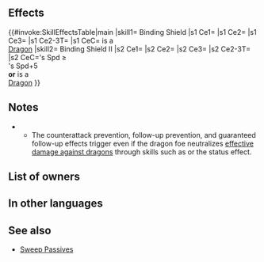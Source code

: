 {{Passive
|name=Binding Shield
|type=B
|exclusive=1
|1name=Binding Shield
|1tagid=SID_封印の盾
|1cost=300
|1effect=In combat against a dragon foe, unit makes a guaranteed follow-up attack and foe cannot counterattack or make a follow-up attack.
|1required=-
|1next=-
|properties1=random_owner
|2name=Binding Shield II
|2tagid=SID_封印の盾・承
|2cost=300
|2effect=If unit's Spd ≥ foe's Spd+5 or if unit is in combat against a dragon foe, unit makes a guaranteed follow-up attack and foe cannot counterattack or make a follow-up attack.
|canUseMove={{MoveList|All}}
|canUseWeapon={{WeaponList|exclude=Staff}}
|properties2=
}}
==Effects==
{{#invoke:SkillEffectsTable|main
|skill1={{Si|Binding Shield}} Binding Shield
|s1 Ce1={{Eft|Guaranteed Follow-Ups}}
|s1 Ce2={{Eft|Prevent Counter}}
|s1 Ce3={{Eft|Prevent Follow-Ups}}
|s1 Ce2-3T={{Tgt|Foe}}
|s1 CeC={{Tgt|Foe}} is a<br>{{Cwti|Dragonstone|group=1}} [[Dragon]]
|skill2={{Si|Binding Shield II}} Binding Shield II
|s2 Ce1={{Eft|Guaranteed Follow-Ups}}
|s2 Ce2={{Eft|Prevent Counter}}
|s2 Ce3={{Eft|Prevent Follow-Ups}}
|s2 Ce2-3T={{Tgt|Foe}}
|s2 CeC={{Tgt|Unit}}'s Spd ≥<br>{{Tgt|Foe}}'s Spd+5<br>'''or''' {{Tgt|Foe}} is a<br>{{Cwti|Dragonstone|group=1}} [[Dragon]]
}}
==Notes==
{{TermRefersTo|Dragon|Dragonstone}}
{{Prevent counterattacks}}
{{Prevent follow-up}}
{{Guaranteed follow-up interaction}}
**The counterattack prevention, follow-up prevention, and guaranteed follow-up effects trigger even if the dragon foe neutralizes [[Sources of effective against dragon foes|effective damage against dragons]] through skills such as {{St|Sublime Surge}} or the {{SEt|Neutralize Effective Against Dragons}} status effect.
==List of owners==
{{Skill Hero List}}
==In other languages==
{{OtherLanguages
|japanese=封印の盾
|german=Binding Shield
|spanishEU=Escudo sellador
|spanishLA=Escudo sellador
|french=Écu du sceau
|italian=Scudo dei sigilli
|chineseTW=封印之盾
|portuguese=Escudo do selo
}}
==See also==
{{See also skills|cond=(Description LIKE '%if unit_s ___ _ foe_s ___%,%foe cannot counterattack%' AND NOT CanUseWeapon__full='Colorless Staff') AND Exclusive='1'}}
* [[Sweep Passives]]
{{Passives Navbox|B}}